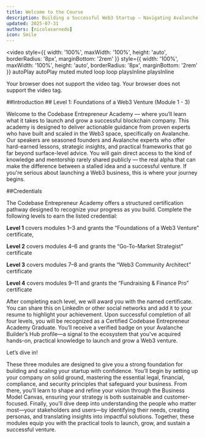 ```yaml
---
title: Welcome to the Course
description: Building a Successful Web3 Startup — Navigating Avalanche Foundation Grants
updated: 2025-07-31
authors: [nicolasarnedo]
icon: Smile
---
```

<video 
  style={{ width: '100%', maxWidth: '100%', height: 'auto', borderRadius: '8px', marginBottom: '2rem' }}	  style={{ width: '100%', maxWidth: '100%', height: 'auto', borderRadius: '8px', marginBottom: '2rem' }}
  autoPlay 	  autoPlay 
  muted 	  muted 
  loop 	  loop 
  playsInline	  playsInline
>	>
  <source src="/common-images/codebase-entrepreneur-academy/entrepreneur-acadamy.mp4" type="video/mp4" />	  <source src="/common-images/codebase-entrepreneur-academy/entrepreneur-acadamy.mp4" type="video/mp4" />
  Your browser does not support the video tag.	  Your browser does not support the video tag.
</video>

##Introduction	## Level 1: Foundations of a Web3 Venture (Module 1 - 3)

Welcome to the Codebase Entrepreneur Academy — where you’ll learn what it takes to launch and grow a successful blockchain company. This academy is designed to deliver actionable guidance from proven experts who have built and scaled in the Web3 space, specifically on Avalanche. Our speakers are seasoned founders and Avalanche experts who offer hard-earned lessons, strategic insights, and practical frameworks that go far beyond surface-level advice. You will gain direct access to the kind of knowledge and mentorship rarely shared publicly — the real alpha that can make the difference between a stalled idea and a successful venture. If you're serious about launching a Web3 business, this is where your journey begins.	

##Credentials	

The Codebase Entrepreneur Academy offers a structured certification pathway designed to recognize your progress as you build. Complete the following levels to earn the listed credential: 	

**Level 1** covers modules 1–3 and grants the “Foundations of a Web3 Venture” certificate, 	

**Level 2** covers modules 4–6 and grants the “Go-To-Market Strategist” certificate 	

**Level 3** covers modules 7–8 and grants the “Web3 Community Architect” certificate	

**Level 4** covers modules 9–11 and grants the “Fundraising & Finance Pro” certificate 	

After completing each level, we will award you with the named certificate. You can share this on LinkedIn or other social networks and add it to your resume to highlight your achievement. Upon successful completion of all four levels, you will be recognized as a Certified Codebase Entrepreneur Academy Graduate. You’ll receive a verified badge on your Avalanche Builder’s Hub profile—a signal to the ecosystem that you've acquired hands-on, practical knowledge to launch and grow a Web3 venture.	

Let’s dive in!	

These three modules are designed to give you a strong foundation for building and scaling your startup with confidence. You’ll begin by setting up your company on solid ground, mastering the essential legal, financial, compliance, and security principles that safeguard your business. From there, you’ll learn to shape and refine your vision through the Business Model Canvas, ensuring your strategy is both sustainable and customer-focused. Finally, you’ll dive deep into understanding the people who matter most—your stakeholders and users—by identifying their needs, creating personas, and translating insights into impactful solutions. Together, these modules equip you with the practical tools to launch, grow, and sustain a successful venture.
